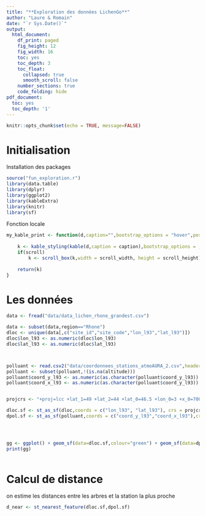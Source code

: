 ```yaml
---
title: "**Exploration des données LichenGo**"
author: "Laure & Romain"
date: "`r Sys.Date()`"
output:
  html_document:
    df_print: paged
    fig_height: 12
    fig_width: 16
    toc: yes
    toc_depth: 3
    toc_float:
      collapsed: true
      smooth_scroll: false
    number_sections: true
    code_folding: hide
pdf_document:
  toc: yes
  toc_depth: '1'
---
```



```r
knitr::opts_chunk$set(echo = TRUE, message=FALSE)
```

# Initialisation

Installation des packages
```r
source("fun_exploration.r")
library(data.table)
library(dplyr)
library(ggplot2)
library(kableExtra)
library(knitr)
library(sf)
```


Fonction locale

```r

my_kable_print <- function(d,caption="",bootstrap_options = "hover",position="center" , font_size=11,full_width = FALSE,fixed_thead = TRUE,scroll=TRUE,scroll_height = "300px", scroll_width = "100%") {
    
    k <- kable_styling(kable(d,caption = caption),bootstrap_options = ,bootstrap_options, full_width = full_width,fixed_thead = fixed_thead, position=position,font_size=font_size)
    if(scroll) 
        k <- scroll_box(k,width = scroll_width, height = scroll_height)
   
    return(k)
}

```


# Les données 


```r
data <- fread("data/data_lichen_rhone_grandest.csv")

data <- subset(data,region=="Rhone")
dloc <- unique(data[,c("site_id","site_code","lon_l93","lat_l93")])
dloc$lon_l93 <- as.numeric(dloc$lon_l93)
dloc$lat_l93 <- as.numeric(dloc$lat_l93)



polluant <- read.csv2("data/coordonnees_stations_atmoAURA_2.csv",header=TRUE,blank.lines.skip=TRUE)
polluant <- subset(polluant,!(is.na(altitude)))
polluant$coord_y_l93 <- as.numeric(as.character(polluant$coord_y_l93))
polluant$coord_x_l93 <- as.numeric(as.character(polluant$coord_y_l93))


projcrs <- "+proj=lcc +lat_1=49 +lat_2=44 +lat_0=46.5 +lon_0=3 +x_0=700000 +y_0=6600000 +ellps=GRS80 +towgs84=0,0,0,0,0,0,0 +units=m +no_defs" #Lambert 93

dloc.sf <- st_as_sf(dloc,coords = c("lon_l93", "lat_l93"), crs = projcrs)
dpol.sf <- st_as_sf(polluant,coords = c("coord_y_l93","coord_x_l93"),crs=projcrs)





```






```r


gg <- ggplot() + geom_sf(data=dloc.sf,colour="green") + geom_sf(data=dpol.sf,colour="red")
print(gg)
		


```

# Calcul de distance

on estime les distances entre les arbres et la station la plus proche

```r

d_near <- st_nearest_feature(dloc.sf,dpol.sf)


```




